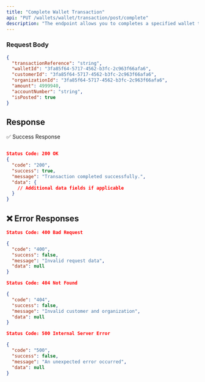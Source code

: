 ```yaml
---
title: "Complete Wallet Transaction"
api: "PUT /wallets/wallet/transaction/post/complete"
description: "The endpoint allows you to completes a specified wallet transaction."
---
```


### **Request Body**

```json
{
  "transactionReference": "string",
  "walletId": "3fa85f64-5717-4562-b3fc-2c963f66afa6",
  "customerId": "3fa85f64-5717-4562-b3fc-2c963f66afa6",
  "organizationId": "3fa85f64-5717-4562-b3fc-2c963f66afa6",
  "amount": 4999940,
  "accountNumber": "string",
  "isPosted": true
}
```

## Response

✅ Success Response

```json

Status Code: 200 OK
{
  "code": "200",
  "success": true,
  "message": "Transaction completed successfully.",
  "data": {
    // Additional data fields if applicable
  }
}
```

## ❌ Error Responses

```json
Status Code: 400 Bad Request

{
  "code": "400",
  "success": false,
  "message": "Invalid request data",
  "data": null
}

Status Code: 404 Not Found

{
  "code": "404",
  "success": false,
  "message": "Invalid customer and organization",
  "data": null
}

Status Code: 500 Internal Server Error

{
  "code": "500",
  "success": false,
  "message": "An unexpected error occurred",
  "data": null
}
